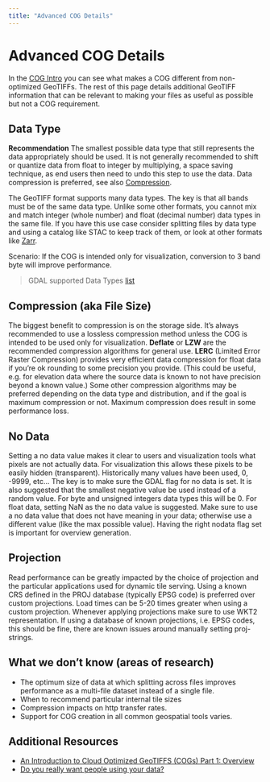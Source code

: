 ```yaml
---
title: "Advanced COG Details"
---
```


# Advanced COG Details

In the [COG Intro](intro.qmd) you can see what makes a COG different from non-optimized GeoTIFFs. The rest of this page details additional GeoTIFF information that can be relevant to making your files as useful as possible but not a COG requirement.

## Data Type

**Recommendation** The smallest possible data type that still represents the data appropriately should be used. It is not generally recommended to shift or quantize data from float to integer by multiplying, a space saving technique, as end users then need to undo this step to use the data. Data compression is preferred, see also [Compression](#compression).

The GeoTIFF format supports many data types. The key is that all bands must be of the same data type. Unlike some other formats, you cannot mix and match integer (whole number) and float (decimal number) data types in the same file. If you have this use case consider splitting files by data type and using a catalog like STAC to keep track of them, or look at other formats like [Zarr](../zarr/intro.qmd).

Scenario: If the COG is intended only for visualization, conversion to 3 band byte will improve performance.

> GDAL supported Data Types [list](https://gdal.org/drivers/raster/gtiff.html#gtiff-geotiff-file-format)


## Compression (aka File Size)

The biggest benefit to compression is on the storage side. It’s always recommended to use a lossless compression method unless the COG is intended to be used only for visualization. **Deflate** or **LZW** are the recommended compression algorithms for general use. **LERC** (Limited Error Raster Compression) provides very efficient data compression for float data if you're ok rounding to some precision you provide. (This could be useful, e.g. for elevation data where the source data is known to not have precision beyond a known value.) Some other compression algorithms may be preferred depending on the data type and distribution, and if the goal is maximum compression or not. Maximum compression does result in some performance loss.

## No Data

Setting a no data value makes it clear to users and visualization tools what pixels are not actually data. For visualization this allows these pixels to be easily hidden (transparent). Historically many values have been used, 0, -9999, etc… The key is to make sure the GDAL flag for no data is set. It is also suggested that the smallest negative value be used instead of a random value. For byte and unsigned integers data types this will be 0. For float data, setting NaN as the no data value is suggested. Make sure to use a no data value that does not have meaning in your data; otherwise use a different value (like the max possible value). Having the right nodata flag set is important for overview generation.

## Projection

Read performance can be greatly impacted by the choice of projection and the particular applications used for dynamic tile serving. Using a known CRS defined in the PROJ database (typically EPSG code) is preferred over custom projections. Load times can be 5-20 times greater when using a custom projection. Whenever applying projections make sure to use WKT2 representation. If using a database of known projections, i.e. EPSG codes, this should be fine, there are known issues around manually setting proj-strings.

## What we don’t know (areas of research)

* The optimum size of data at which splitting across files improves performance as a multi-file dataset instead of a single file.
* When to recommend particular internal tile sizes
* Compression impacts on http transfer rates.
* Support for COG creation in all common geospatial tools varies.

## Additional Resources

* [An Introduction to Cloud Optimized GeoTIFFS (COGs) Part 1: Overview](https://developers.planet.com/docs/planetschool/an-introduction-to-cloud-optimized-geotiffs-cogs-part-1-overview/)
* [Do you really want people using your data?](https://medium.com/@_VincentS_/do-you-really-want-people-using-your-data-ec94cd94dc3f)
